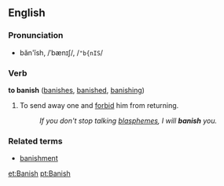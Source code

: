 ==English==
===Pronunciation===
*băn'ĭsh, /ˈbænɪʃ/, /<tt>"b{nIS</tt>/

===Verb===
'''to banish''' ([[banishes]], [[banished]], [[banishing]])

# To send away one and [[forbid]] him from returning.
#: ''If you don't stop talking [[blaspheme|blasphemes]], I will '''banish''' you.''

===Related terms===
*[[banishment]]

[[et:Banish]]
[[pt:Banish]]